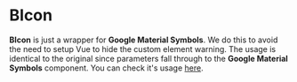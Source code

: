 
<Meta of={BIcon} />

# BIcon

**BIcon** is just a wrapper for **Google Material Symbols**. We do this to avoid the need to setup Vue to hide the custom element warning. The usage is identical to the original since parameters fall through to the **Google Material Symbols** component. You can check it's usage [here](https://fonts.google.com/icons?icon.style=Rounded).

<Canvas of={BIcon.Primary} />
<Controls />
